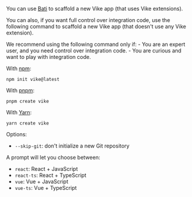 
You can use [Bati](https://batijs.dev/) to scaffold a new Vike app (that uses <Link href="/extensions">Vike extensions</Link>).

You can also, if you want full control over integration code, use the following command to scaffold a new Vike app (that doesn't use any Vike extension).

<Warning>
We recommend using the following command only if:
 - You are an expert user, and you need control over integration code.
 - You are curious and want to play with integration code.
</Warning>

With [npm](https://www.npmjs.com/):

```shell
npm init vike@latest
```

With [pnpm](https://pnpm.io/):

```shell
pnpm create vike
```

With [Yarn](https://yarnpkg.com/):

```shell
yarn create vike
```

Options:
- `--skip-git`: don't initialize a new Git repository

A prompt will let you choose between:
- `react`: React + JavaScript
- `react-ts`: React + TypeScript
- `vue`: Vue + JavaScript
- `vue-ts`: Vue + TypeScript
